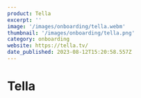 ```yaml
---
product: Tella
excerpt: ''
image: '/images/onboarding/tella.webm'
thumbnail: '/images/onboarding/tella.png'
category: onboarding
website: https://tella.tv/
date_published: 2023-08-12T15:20:58.557Z
---
```



# Tella

<ContentCard
	alt='Tella Onboarding'
	aspectRatio='16:9'
	src={frontmatter.image}
	thumbnail={frontmatter.thumbnail}
	type='video/webm'
	width={1280}
/>
